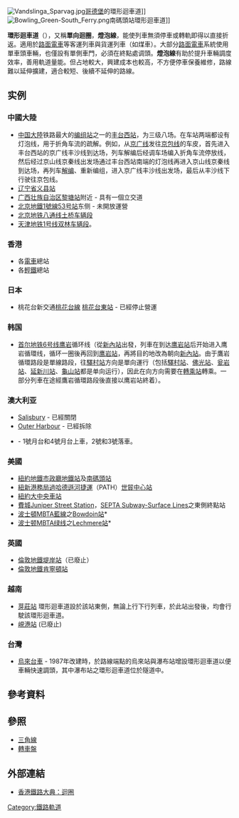 {{Link style|time=2015-12-13T14:35:11+00:00}}
{{Expert|time=2015-12-14T03:46:18+00:00}}
[[File:Vandslinga_Sparvag.jpg|thumb]][[哥德堡|哥德堡]]的環形迴車道]]
[[Image:Bowling_Green-South_Ferry.png|thumb]]南碼頭站環形迴車道]]

'''環形迴車道'''（{{lang|en|'''Balloon Loop'''}}），又稱'''單向迴圈'''，'''燈泡線'''，能使列車無須停車或轉軌即得以直接折返。適用於[[有軌電車|路面電車]]等客運列車與貨運列車（如煤車）。大部分[[有軌電車|路面電車]]系統使用單車頭車輛，也僅設有單側車門，必須在終點處调頭。'''燈泡線'''有助於提升車輛調度效率，善用軌道量能。但占地較大，興建成本也較高，不方便停車保養維修，路線難以延伸擴建，適合較短、後續不延伸的路線。

== 实例 ==
===中國大陸===
*[[中国大陸|中国大陸]]铁路最大的[[編組站|编组站]]之一的[[丰台西站|丰台西站]]，为三级八场。在车站两端都设有灯泡线，用于折角车流的疏解。例如，从[[京广铁路|京广线]]发往[[京包线|京包线]]的车皮，首先进入丰台西站的京广线丰沙线到达场，列车解编后经调车场编入折角车流停放线，然后经过京山线京秦线出发场通过丰台西站南端的灯泡线再进入京山线京秦线到达场，再列车[[编解_(铁路)|解编]]、重新编组，进入京广线丰沙线出发场，最后从丰沙线下行驶往京包线。
*[[辽宁省|辽宁省]][[义县站|义县站]]
*[[广西壮族自治区|广西壮族自治区]][[黎塘站|黎塘站]]附近 - 具有一個立交道
*[[北京地铁1号线|北京地鐵1號線]][[53号站|53号站]]东侧 - 未開放運營
*[[北京地铁八通线|北京地铁八通线]][[土桥车辆段|土桥车辆段]]
*[[天津地铁1号线|天津地铁1号线]][[双林车辆段|双林车辆段]]。

===香港===
*各[[香港電車|電車]]總站
*各[[香港輕鐵|輕鐵]]總站

===日本===
*桃花台新交通[[桃花台线|桃花台線]] [[桃花台东站|桃花台東站]]  -  已經停止營運

===韩国===
*[[首尔地铁6号线|首尔地铁6号线]][[鹰岩站|鹰岩]]循环线（從[[新內站|新內站]]出發，列車在到达[[鹰岩站|鹰岩站]]后开始进入鹰岩循環线，循环一圈後再回到[[鹰岩站|鹰岩站]]，再將目的地改為朝向[[新內站|新內站]]。由于鷹岩循環路段是單線路段，往[[驛村站|驛村站]]方向是單向運行（包括[[驛村站|驛村站]]、[[佛光站|佛光站]]、[[瓮岩站|瓮岩站]]、[[延新川站|延新川站]]、[[龟山站_(首尔)|龜山站]]都是单向运行），因此在{{link-ko|龜山洞 (首爾)|구산동 (서울)|龜山洞}}向{{link-ko|佛光洞|불광동}}方向需要在[[轉乘站|轉乘站]]轉乘。一部分列車在途經鷹岩循環路段後直接以鹰岩站終着）。

===澳大利亚===
* [[:en:Salisbury_railway_station,_Adelaide|Salisbury]] - 已經關閉
* [[:en:Outer_Harbour|Outer Harbour]] - 已經拆除
* {{link-en|奥林匹克公园站 (悉尼)|Olympic Park railway station, Sydney|悉尼奧林匹克公園站}} - 1號月台和4號月台上車，2號和3號落車。

===美國===
* [[紐約地鐵|紐約地鐵]][[市政廳地鐵站|市政廳地鐵站]]及[[南码头／白厅街车站|南碼頭站]]
* [[紐新港務局過哈德遜河捷運|紐新港務局過哈德遜河捷運]]（PATH）[[世界貿易中心車站_(PATH)|世貿中心站]]
* [[大中央總站|紐約大中央車站]]
* [[費城|費城]][[:en:13th/Juniper_(SEPTA_station)|Juniper Street Station]]，[[:en:SEPTA_Subway-Surface_Lines|SEPTA Subway-Surface Lines]]之東側終點站
* [[波士頓|波士頓]][[:en:MBTA_Blue_Line|MBTA藍線]]之[[:en:Bowdoin_(MBTA_station)|Bowdoin站]]*
* [[波士顿|波士顿]][[:en:MBTA_Green_Line|MBTA绿线]]之[[:en:Lechmere_(MBTA_station)|Lechmere站]]*

===英國===
* [[伦敦地铁|倫敦地鐵]][[堤岸站|堤岸站]]（已廢止）
* [[伦敦地铁|倫敦地鐵]][[肯寧頓站|肯寧頓站]]

===越南===
*[[芽莊站|芽莊站]] 環形迴車道設於該站東側，無論上行下行列車，於此站出發後，均會行駛該環形迴車道。
*[[峴港站|峴港站]] (已廢止)

===台灣===
*[[烏來台車|烏來台車]] - 1987年改建時，於路線端點的烏來站與瀑布站增設環形迴車道以便車輛快速調頭，其中瀑布站之環形迴車道位於隧道中。

== 參考資料 ==
{{reflist}}

==參照==
*[[三角線|三角線]]
*[[轉車盤|轉車盤]]

== 外部連結 ==
*[http://hkrail.wikia.com/wiki/%E8%BF%B4%E5%9C%88 香港鐵路大典：迴圈] {{Wayback|url=http://hkrail.wikia.com/wiki/%E8%BF%B4%E5%9C%88 |date=20150908152932 }}

{{鐵路}}
{{Railway track layouts}}


[[Category:鐵路軌道|Category:鐵路軌道]]